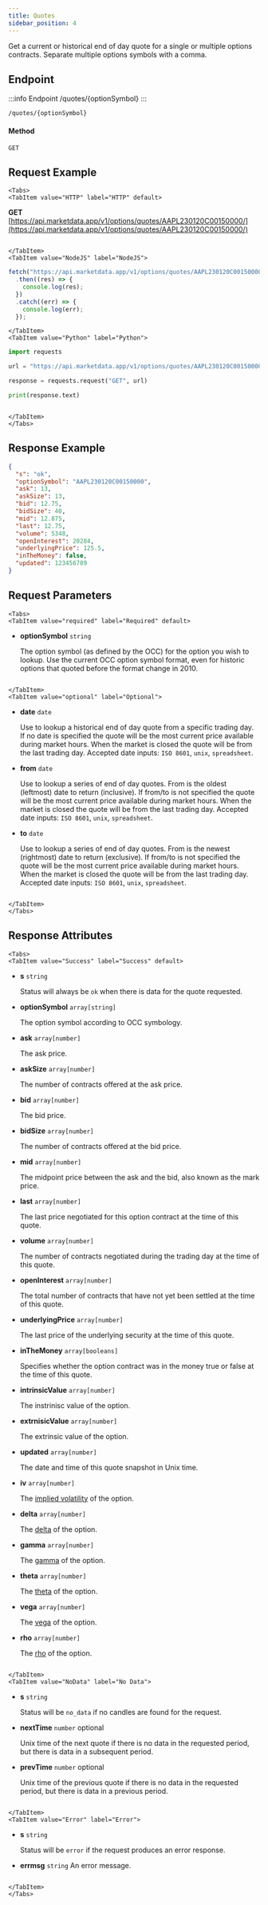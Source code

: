 ```yaml
---
title: Quotes
sidebar_position: 4
---
```


Get a current or historical end of day quote for a single or multiple options contracts. Separate multiple options symbols with a comma.


## Endpoint

:::info Endpoint
/quotes/{optionSymbol}
:::

    /quotes/{optionSymbol}

#### Method

    GET

## Request Example

```mdx-code-block
<Tabs>
<TabItem value="HTTP" label="HTTP" default>

```

**GET** [https://api.marketdata.app/v1/options/quotes/AAPL230120C00150000/](https://api.marketdata.app/v1/options/quotes/AAPL230120C00150000/)

```mdx-code-block

</TabItem>
<TabItem value="NodeJS" label="NodeJS">

```

```js title="app.js"
fetch("https://api.marketdata.app/v1/options/quotes/AAPL230120C00150000/")
  .then((res) => {
    console.log(res);
  })
  .catch((err) => {
    console.log(err);
  });
```

```mdx-code-block
</TabItem>
<TabItem value="Python" label="Python">

```

```python title="app.py"
import requests

url = "https://api.marketdata.app/v1/options/quotes/AAPL230120C00150000/"

response = requests.request("GET", url)

print(response.text)
```

```mdx-code-block

</TabItem>
</Tabs>
```

## Response Example

```json
{
  "s": "ok",
  "optionSymbol": "AAPL230120C00150000",
  "ask": 13,
  "askSize": 13,
  "bid": 12.75,
  "bidSize": 40,
  "mid": 12.875,
  "last": 12.75,
  "volume": 5348,
  "openInterest": 20284,
  "underlyingPrice": 125.5,
  "inTheMoney": false,
  "updated": 123456789
}
```

## Request Parameters

```mdx-code-block
<Tabs>
<TabItem value="required" label="Required" default>

```

- **optionSymbol** `string`

  The option symbol (as defined by the OCC) for the option you wish to lookup. Use the current OCC option symbol format, even for historic options that quoted before the format change in 2010.

```mdx-code-block

</TabItem>
<TabItem value="optional" label="Optional">

```

- **date** `date`

  Use to lookup a historical end of day quote from a specific trading day. If no date is specified the quote will be the most current price available during market hours. When the market is closed the quote will be from the last trading day. Accepted date inputs: `ISO 8601`, `unix`, `spreadsheet`.

- **from** `date`

  Use to lookup a series of end of day quotes. From is the oldest (leftmost) date to return (inclusive). If from/to is not specified the quote will be the most current price available during market hours. When the market is closed the quote will be from the last trading day. Accepted date inputs: `ISO 8601`, `unix`, `spreadsheet`.

- **to** `date`

  Use to lookup a series of end of day quotes. From is the newest (rightmost) date to return (exclusive). If from/to is not specified the quote will be the most current price available during market hours. When the market is closed the quote will be from the last trading day. Accepted date inputs: `ISO 8601`, `unix`, `spreadsheet`.

```mdx-code-block

</TabItem>
</Tabs>
```

## Response Attributes

```mdx-code-block
<Tabs>
<TabItem value="Success" label="Success" default>

```

- **s** `string`

  Status will always be `ok` when there is data for the quote requested.

- **optionSymbol** `array[string]`

  The option symbol according to OCC symbology.

- **ask** `array[number]`

  The ask price.

- **askSize** `array[number]`

  The number of contracts offered at the ask price.

- **bid** `array[number]`

  The bid price.

- **bidSize** `array[number]`

  The number of contracts offered at the bid price.

- **mid** `array[number]`

  The midpoint price between the ask and the bid, also known as the mark price.

- **last** `array[number]`

  The last price negotiated for this option contract at the time of this quote.

- **volume** `array[number]`

  The number of contracts negotiated during the trading day at the time of this quote.

- **openInterest** `array[number]`

  The total number of contracts that have not yet been settled at the time of this quote.

- **underlyingPrice** `array[number]`

  The last price of the underlying security at the time of this quote.

- **inTheMoney** `array[booleans]`

  Specifies whether the option contract was in the money true or false at the time of this quote.

- **intrinsicValue** `array[number]`

  The instrinisc value of the option.

- **extrnisicValue** `array[number]`

  The extrinsic value of the option.

- **updated** `array[number]`

  The date and time of this quote snapshot in Unix time.

- **iv** `array[number]`

  The [implied volatility](https://www.investopedia.com/terms/i/iv.asp) of the option.

- **delta** `array[number]`

  The [delta](https://www.investopedia.com/terms/d/delta.asp) of the option.
  
- **gamma** `array[number]`

  The [gamma](https://www.investopedia.com/terms/g/gamma.asp) of the option.
  
- **theta** `array[number]`

  The [theta](https://www.investopedia.com/terms/t/theta.asp) of the option.

- **vega** `array[number]`

  The [vega](https://www.investopedia.com/terms/v/vega.asp) of the option.

- **rho** `array[number]`

  The [rho](https://www.investopedia.com/terms/r/rho.asp) of the option.

```mdx-code-block

</TabItem>
<TabItem value="NoData" label="No Data">

```

- **s** `string`

  Status will be `no_data` if no candles are found for the request.

- **nextTime** `number` optional

  Unix time of the next quote if there is no data in the requested period, but there is data in a subsequent period.

- **prevTime** `number` optional

  Unix time of the previous quote if there is no data in the requested period, but there is data in a previous period.

```mdx-code-block

</TabItem>
<TabItem value="Error" label="Error">

```

- **s** `string`

  Status will be `error` if the request produces an error response.

- **errmsg** `string`
  An error message.

```mdx-code-block

</TabItem>
</Tabs>
```
